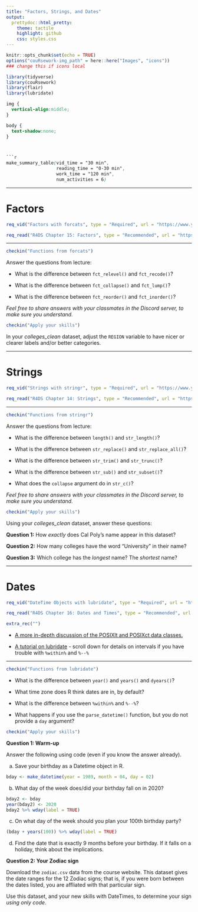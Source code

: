 ```yaml
---
title: "Factors, Strings, and Dates"
output:
  prettydoc::html_pretty:
    theme: tactile
    highlight: github
    css: styles.css
---
```


```r
knitr::opts_chunk$set(echo = TRUE)
options("couRsework-img_path" = here::here("Images", "icons")) 
### change this if icons local
```

```r
library(tidyverse)
library(couRsework)
library(flair)
library(lubridate)
```


```css
img {
  vertical-align:middle;
}

body {
  text-shadow:none;
}



```r
make_summary_table(vid_time = "30 min", 
                   reading_time = "0-30 min", 
                   work_time = "120 min", 
                   num_activities = 6)
```

---

# Factors

```r
req_vid("Factors with forcats", type = "Required", url = "https://www.youtube.com/embed/bBfZFasd61c")
```

```r
req_read("R4DS Chapter 15: Factors", type = "Recommended", url = "https://r4ds.had.co.nz/factors.html")
```

---

```r
checkin("Functions from forcats")
```

Answer the questions from lecture:

* What is the difference between `fct_relevel()` and `fct_recode()`?

* What is the difference between `fct_collapse()` and `fct_lump()`?

* What is the difference between `fct_reorder()` and `fct_inorder()`?

*Feel free to share answers with your classmates in the Discord server, to make sure you understand.*

```r
checkin("Apply your skills")
```

In your *colleges_clean* dataset, adjust the `REGION` variable to have nicer or clearer labels and/or better categories.

---

# Strings

```r
req_vid("Strings with stringr", type = "Required", url = "https://www.youtube.com/embed/Oo_MtXwpi2Q")
```

```r
req_read("R4DS Chapter 14: Strings", type = "Recommended", url = "https://r4ds.had.co.nz/strings.html")
```

---

```r
checkin("Functions from stringr")
```

Answer the questions from lecture:

* What is the difference between `length()` and `str_length()`?

* What is the difference between `str_replace()` and `str_replace_all()`?

* What is the difference between `str_trim()` and `str_trunc()`?

* What is the difference between `str_sub()` and `str_subset()`?

* What does the `collapse` argument do in `str_c()`?

*Feel free to share answers with your classmates in the Discord server, to make sure you understand.*

```r
checkin("Apply your skills")
```

Using your *colleges_clean* dataset, answer these questions:

**Question 1:** How *exactly* does Cal Poly's name appear in this dataset?

**Question 2:** How many colleges have the word "University" in their name?

**Question 3:** Which college has the *longest* name?  The *shortest* name?

---

# Dates

```r
req_vid("DateTime Objects with lubridate", type = "Required", url = "https://www.youtube.com/embed/lmDL4o1aa0Q")
```


```r
req_read("R4DS Chapter 16: Dates and Times", type = "Recommended", url = "https://r4ds.had.co.nz/dates-and-times.html")
```

```r
extra_rec("")
```

* [A more in-depth discussion of the POSIXlt and POSIXct data classes.](https://www.cyclismo.org/tutorial/R/time.html)

* [A tutorial on lubridate](https://data.library.virginia.edu/working-with-dates-and-time-in-r-using-the-lubridate-package/) - scroll down for details on intervals if you have trouble with `%within%` and `%--%`

---

```r
checkin("Functions from lubridate")
```

* What is the difference between `year()` and `years()` and `dyears()`?

* What time zone does R think dates are in, by default?

* What is the difference between `%within%` and `%--%`?

* What happens if you use the `parse_datetime()` function, but you do not provide a `day` argument?

```r
checkin("Apply your skills")
```

**Question 1: Warm-up**

Answer the following using code (even if you know the answer already).

a. Save your birthday as a Datetime object in R.  

```r
bday <- make_datetime(year = 1989, month = 04, day = 02)
```


b. What day of the week does/did your birthday fall on in 2020?

```r
bday2 <- bday
year(bday2) <- 2020
bday2 %>% wday(label = TRUE)
```

c. On what day of the week should you plan your 100th birthday party?

```r
(bday + years(100)) %>% wday(label = TRUE)
```

d. Find the date that is exactly 9 months before your birthday.  If it falls on a holiday, think about the implications.


**Question 2: Your Zodiac sign**

Download the `zodiac.csv` data from the course website.  This dataset gives the date ranges for the 12 Zodiac signs; that is, if you were born between the dates listed, you are affliated with that particular sign.

Use this dataset, and your new skills with DateTimes, to determine your sign *using only code*.

